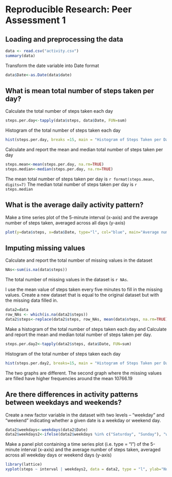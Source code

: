 Reproducible Research: Peer Assessment 1
========================================================


## Loading and preprocessing the data

```r
data <- read.csv("activity.csv")
summary(data)
```
Transform the date variable into Date format
```r
data$Date<-as.Date(data$date)
```



## What is mean total number of steps taken per day?

Calculate the total number of steps taken each day
```r
steps.per.day<-tapply(data$steps, data$Date, FUN=sum)
```

Histogram of the total number of steps taken each day
```r
hist(steps.per.day, breaks =15, main = "Histogram of Steps Taken per Day", xlab="total steps per day", col="salmon")
```

Calculate and report the mean and median total number of steps taken per day
```r
steps.mean<-mean(steps.per.day, na.rm=TRUE)
steps.median<-median(steps.per.day, na.rm=TRUE)
```
The mean total number of steps taken per day is `r format(steps.mean, digits=7)` 
The median total number of steps taken per day is `r steps.median`



## What is the average daily activity pattern?

Make a time series plot of the 5-minute interval (x-axis) and the average number of steps taken, averaged across all days (y-axis)

```r
plot(y=data$steps, x=data$Date, type="l", col="blue", main="Average number of steps taken by day", ylab="number of steps")
```

## Imputing missing values

Calculate and report the total number of missing values in the dataset
```r
NAs<-sum(is.na(data$steps))
```
The total number of missing values in the dataset is `r NAs`.

I use the mean value of steps taken every five minutes to fill in the missing values. Create a new dataset that is equal to the original dataset but with the missing data filled in.

```r
data2=data
row_NAs <- which(is.na(data2$steps))
data2$steps<-replace(data2$steps, row_NAs, mean(data$steps, na.rm=TRUE))
```

Make a histogram of the total number of steps taken each day and Calculate and report the mean and median total number of steps taken per day.

```r
steps.per.day2<-tapply(data2$steps, data$Date, FUN=sum)
```

Histogram of the total number of steps taken each day
```r
hist(steps.per.day2, breaks=15, main = "Histogram of Steps Taken per Day \n(missing value filled)", xlab="total steps per day", col="salmon")
```

The two graphs are different. The second graph where the missing values are filled have higher frequencies around the mean 10766.19



## Are there differences in activity patterns between weekdays and weekends?

Create a new factor variable in the dataset with two levels -- "weekday" and "weekend" indicating whether a given date is a weekday or weekend day.

```r
data2$weekdays<-weekdays(data2$Date)
data2$weekdays2<-ifelse(data2$weekdays %in% c("Saturday", "Sunday"), "weekend", "weekday") 
```

Make a panel plot containing a time series plot (i.e. type = "l") of the 5-minute interval (x-axis) and the average number of steps taken, averaged across all weekday days or weekend days (y-axis)

```r
library(lattice) 
xyplot(steps ~ interval | weekdays2, data = data2, type = "l", ylab="Number of steps")
```

